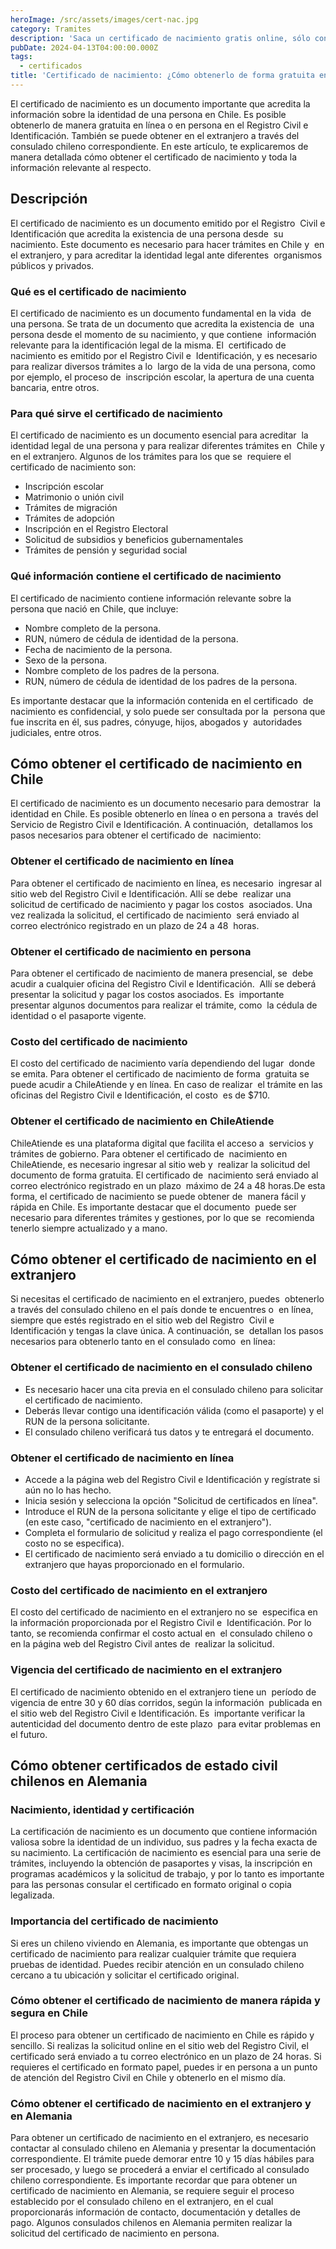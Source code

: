 ```yaml
---
heroImage: /src/assets/images/cert-nac.jpg
category: Tramites
description: 'Saca un certificado de nacimiento gratis online, sólo con el rut.'
pubDate: 2024-04-13T04:00:00.000Z
tags:
  - certificados
title: 'Certificado de nacimiento: ¿Cómo obtenerlo de forma gratuita en Chile?'
---
```


El certificado de nacimiento es un documento importante que acredita la información sobre la identidad de una persona en Chile. Es posible obtenerlo de manera gratuita en línea o en persona en el Registro Civil e Identificación. También se puede obtener en el extranjero a través del consulado chileno correspondiente. En este artículo, te explicaremos de manera detallada cómo obtener el certificado de nacimiento y toda la información relevante al respecto.

## Descripción

El certificado de nacimiento es un documento emitido por el Registro  Civil e Identificación que acredita la existencia de una persona desde  su nacimiento. Este documento es necesario para hacer trámites en Chile y  en el extranjero, y para acreditar la identidad legal ante diferentes  organismos públicos y privados.

### Qué es el certificado de nacimiento

El certificado de nacimiento es un documento fundamental en la vida  de una persona. Se trata de un documento que acredita la existencia de  una persona desde el momento de su nacimiento, y que contiene  información relevante para la identificación legal de la misma. El  certificado de nacimiento es emitido por el Registro Civil e  Identificación, y es necesario para realizar diversos trámites a lo  largo de la vida de una persona, como por ejemplo, el proceso de  inscripción escolar, la apertura de una cuenta bancaria, entre otros.

### Para qué sirve el certificado de nacimiento

El certificado de nacimiento es un documento esencial para acreditar  la identidad legal de una persona y para realizar diferentes trámites en  Chile y en el extranjero. Algunos de los trámites para los que se  requiere el certificado de nacimiento son:

- Inscripción escolar
- Matrimonio o unión civil
- Trámites de migración
- Trámites de adopción
- Inscripción en el Registro Electoral
- Solicitud de subsidios y beneficios gubernamentales
- Trámites de pensión y seguridad social

### Qué información contiene el certificado de nacimiento

El certificado de nacimiento contiene información relevante sobre la persona que nació en Chile, que incluye:

- Nombre completo de la persona.
- RUN, número de cédula de identidad de la persona.
- Fecha de nacimiento de la persona.
- Sexo de la persona.
- Nombre completo de los padres de la persona.
- RUN, número de cédula de identidad de los padres de la persona.

Es importante destacar que la información contenida en el certificado  de nacimiento es confidencial, y solo puede ser consultada por la  persona que fue inscrita en él, sus padres, cónyuge, hijos, abogados y  autoridades judiciales, entre otros.

## Cómo obtener el certificado de nacimiento en Chile

El certificado de nacimiento es un documento necesario para demostrar  la identidad en Chile. Es posible obtenerlo en línea o en persona a  través del Servicio de Registro Civil e Identificación. A continuación,  detallamos los pasos necesarios para obtener el certificado de  nacimiento:

### Obtener el certificado de nacimiento en línea

Para obtener el certificado de nacimiento en línea, es necesario  ingresar al sitio web del Registro Civil e Identificación. Allí se debe  realizar una solicitud de certificado de nacimiento y pagar los costos  asociados. Una vez realizada la solicitud, el certificado de nacimiento  será enviado al correo electrónico registrado en un plazo de 24 a 48  horas.

### Obtener el certificado de nacimiento en persona

Para obtener el certificado de nacimiento de manera presencial, se  debe acudir a cualquier oficina del Registro Civil e Identificación.  Allí se deberá presentar la solicitud y pagar los costos asociados. Es  importante presentar algunos documentos para realizar el trámite, como  la cédula de identidad o el pasaporte vigente.

### Costo del certificado de nacimiento

El costo del certificado de nacimiento varía dependiendo del lugar  donde se emita. Para obtener el certificado de nacimiento de forma  gratuita se puede acudir a ChileAtiende y en línea. En caso de realizar  el trámite en las oficinas del Registro Civil e Identificación, el costo  es de $710.

### Obtener el certificado de nacimiento en ChileAtiende

ChileAtiende es una plataforma digital que facilita el acceso a  servicios y trámites de gobierno. Para obtener el certificado de  nacimiento en ChileAtiende, es necesario ingresar al sitio web y  realizar la solicitud del documento de forma gratuita. El certificado de  nacimiento será enviado al correo electrónico registrado en un plazo  máximo de 24 a 48 horas.De esta forma, el certificado de nacimiento se puede obtener de  manera fácil y rápida en Chile. Es importante destacar que el documento  puede ser necesario para diferentes trámites y gestiones, por lo que se  recomienda tenerlo siempre actualizado y a mano.

## Cómo obtener el certificado de nacimiento en el extranjero

Si necesitas el certificado de nacimiento en el extranjero, puedes  obtenerlo a través del consulado chileno en el país donde te encuentres o  en línea, siempre que estés registrado en el sitio web del Registro  Civil e Identificación y tengas la clave única. A continuación, se  detallan los pasos necesarios para obtenerlo tanto en el consulado como  en línea:

### Obtener el certificado de nacimiento en el consulado chileno

- Es necesario hacer una cita previa en el consulado chileno para solicitar el certificado de nacimiento.
- Deberás llevar contigo una identificación válida (como el pasaporte) y el RUN de la persona solicitante.
- El consulado chileno verificará tus datos y te entregará el documento.

### Obtener el certificado de nacimiento en línea

- Accede a la página web del Registro Civil e Identificación y regístrate si aún no lo has hecho.
- Inicia sesión y selecciona la opción "Solicitud de certificados en línea".
- Introduce el RUN de la persona solicitante y elige el tipo de certificado (en este caso, "certificado de nacimiento en el extranjero").
- Completa el formulario de solicitud y realiza el pago correspondiente (el costo no se especifica).
- El certificado de nacimiento será enviado a tu domicilio o dirección en el extranjero que hayas proporcionado en el formulario.

### Costo del certificado de nacimiento en el extranjero

El costo del certificado de nacimiento en el extranjero no se  especifica en la información proporcionada por el Registro Civil e  Identificación. Por lo tanto, se recomienda confirmar el costo actual en  el consulado chileno o en la página web del Registro Civil antes de  realizar la solicitud.

### Vigencia del certificado de nacimiento en el extranjero

El certificado de nacimiento obtenido en el extranjero tiene un  período de vigencia de entre 30 y 60 días corridos, según la información  publicada en el sitio web del Registro Civil e Identificación. Es  importante verificar la autenticidad del documento dentro de este plazo  para evitar problemas en el futuro.

## Cómo obtener certificados de estado civil chilenos en Alemania

### Nacimiento, identidad y certificación

La certificación de nacimiento es un documento que contiene información valiosa sobre la identidad de un individuo, sus padres y la fecha exacta de su nacimiento. La certificación de nacimiento es esencial para una serie de trámites, incluyendo la obtención de pasaportes y visas, la inscripción en programas académicos y la solicitud de trabajo, y por lo tanto es importante para las personas consular el certificado en formato original o copia legalizada.

### Importancia del certificado de nacimiento

Si eres un chileno viviendo en Alemania, es importante que obtengas un certificado de nacimiento para realizar cualquier trámite que requiera pruebas de identidad. Puedes recibir atención en un consulado chileno cercano a tu ubicación y solicitar el certificado original.

### Cómo obtener el certificado de nacimiento de manera rápida y segura en Chile

El proceso para obtener un certificado de nacimiento en Chile es rápido y sencillo. Si realizas la solicitud online en el sitio web del Registro Civil, el certificado será enviado a tu correo electrónico en un plazo de 24 horas. Si requieres el certificado en formato papel, puedes ir en persona a un punto de atención del Registro Civil en Chile y obtenerlo en el mismo día.

### Cómo obtener el certificado de nacimiento en el extranjero y en Alemania

Para obtener un certificado de nacimiento en el extranjero, es necesario contactar al consulado chileno en Alemania y presentar la documentación correspondiente. El trámite puede demorar entre 10 y 15 días hábiles para ser procesado, y luego se procederá a enviar el certificado al consulado chileno correspondiente. Es importante recordar que para obtener un certificado de nacimiento en Alemania, se requiere seguir el proceso establecido por el consulado chileno en el extranjero, en el cual proporcionarás información de contacto, documentación y detalles de pago. Algunos consulados chilenos en Alemania permiten realizar la solicitud del certificado de nacimiento en persona.
